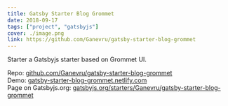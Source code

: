 ```yaml
---
title: Gatsby Starter Blog Grommet
date: 2018-09-17
tags: ["project", "gatsbyjs"]
cover: ./image.png
link: https://github.com/Ganevru/gatsby-starter-blog-grommet
---
```


Starter a Gatsbyjs starter based on Grommet UI.

Repo: [github.com/Ganevru/gatsby-starter-blog-grommet](https://github.com/Ganevru/gatsby-starter-blog-grommet)  
Demo: [gatsby-starter-blog-grommet.netlify.com](https://gatsby-starter-blog-grommet.netlify.com)  
Page on Gatsbyjs.org: [gatsbyjs.org/starters/Ganevru/gatsby-starter-blog-grommet](https://www.gatsbyjs.org/starters/Ganevru/gatsby-starter-blog-grommet)
